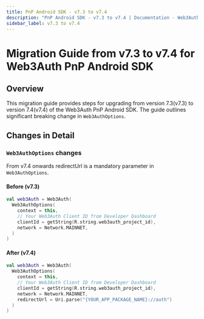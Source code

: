 ```yaml
---
title: PnP Android SDK - v7.3 to v7.4
description: "PnP Android SDK - v7.3 to v7.4 | Documentation - Web3Auth"
sidebar_label: v7.3 to v7.4
---
```



# Migration Guide from v7.3 to v7.4 for Web3Auth PnP Android SDK

## Overview

This migration guide provides steps for upgrading from version 7.3(v7.3) to version 7.4(v7.4) of the
Web3Auth PnP Android SDK. The guide outlines significant breaking change in `Web3AuthOptions`.

## Changes in Detail

### `Web3AuthOptions` changes

From v7.4 onwards redirectUrl is a mandatory parameter in `Web3AuthOptions`.

#### Before (v7.3)

```kotlin title="Usage"
val web3Auth = Web3Auth(
  Web3AuthOptions(
    context = this,
    // Your Web3Auth Client ID from Developer Dashboard
    clientId = getString(R.string.web3auth_project_id),
    network = Network.MAINNET,
  )
)
```

#### After (v7.4)

```kotlin title="Usage"
val web3Auth = Web3Auth(
  Web3AuthOptions(
    context = this,
    // Your Web3Auth Client ID from Developer Dashboard
    clientId = getString(R.string.web3auth_project_id),
    network = Network.MAINNET,
    redirectUrl = Uri.parse("{YOUR_APP_PACKAGE_NAME}://auth")
  )
)
```

